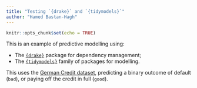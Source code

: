 ```yaml
---
title: "Testing `{drake}` and `{tidymodels}`"
author: "Hamed Bastan-Hagh"
---
```


```r
knitr::opts_chunk$set(echo = TRUE)
```

This is an example of predictive modelling using: 

- The [`{drake}`](https://docs.ropensci.org/drake/) package for dependency management; 
- The [`{tidymodels}`](https://github.com/tidymodels/tidymodels) family of packages for modelling. 

This uses the [German Credit dataset](http://archive.ics.uci.edu/ml/datasets/statlog+(german+credit+data)), predicting a binary outcome of default (`bad`), or paying off the credit in full (`good`). 

